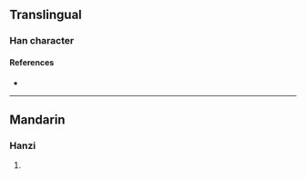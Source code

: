 {{character info}}
==Translingual==

===Han character===
{{Han char|rn=86|rad=火|as=10|sn=14|four=|canj=FBOU|ids=⿰火䍃}}

====References====
* {{Han ref|kx=0679.160|dkj=19299|hdz=32224.030|uh=718E|ud=29070}}

----

==Mandarin==

===Hanzi===
{{cmn-hanzi|pin=[[yào]] ([[yao4]])|wg=yao<sup>4</sup>}}

# {{rfdef|cmn|sort=火10}}
